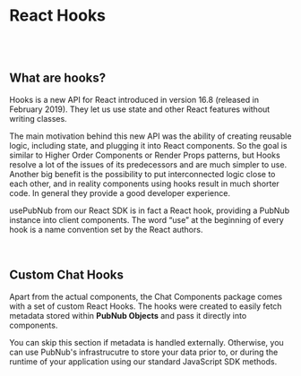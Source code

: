 
<Meta title="Custom Hooks/About" />

# React Hooks

<br /><br />

## What are hooks?
Hooks is a new API for React introduced in version 16.8 (released in February 2019). They let us use
state and other React features without writing classes.

The main motivation behind this new API was the ability of creating reusable logic, including state,
and plugging it into React components. So the goal is similar to Higher Order Components or Render
Props patterns, but Hooks resolve a lot of the issues of its predecessors and are much simpler to
use. Another big benefit is the possibility to put interconnected logic close to each other, and in
reality components using hooks result in much shorter code. In general they provide a good developer
experience.

usePubNub from our React SDK is in fact a React hook, providing a PubNub instance into client
components. The word “use” at the beginning of every hook is a name convention set by the React
authors.

<br />

## Custom Chat Hooks

Apart from the actual components, the Chat Components package comes with a set of custom React
Hooks. The hooks were created to easily fetch metadata stored within **PubNub Objects** and pass it
directly into components.

You can skip this section if metadata is handled externally. Otherwise, you can use PubNub's
infrastrucutre to store your data prior to, or during the runtime of your application using our
standard JavaScript SDK methods.


